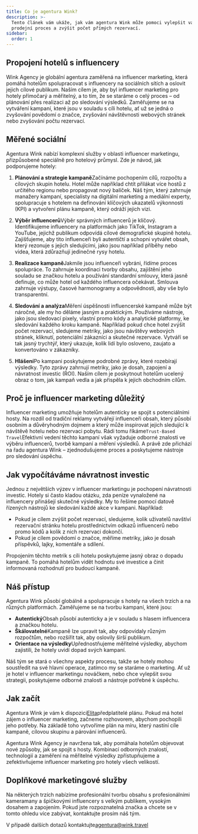 ```yaml
---
title: Co je agentura Wink?
description: >-
  Tento článek vám ukáže, jak vám agentura Wink může pomoci vylepšit váš
  prodejní proces a zvýšit počet přímých rezervací.
sidebar:
  order: 1
---
```


## Propojení hotelů s influencery

Wink Agency je globální agentura zaměřená na influencer marketing, která pomáhá hotelům spolupracovat s influencery na sociálních sítích a oslovit jejich cílové publikum. Naším cílem je, aby byl influencer marketing pro hotely přímočarý a měřitelný, a to tím, že se staráme o celý proces – od plánování přes realizaci až po sledování výsledků. Zaměřujeme se na vytváření kampaní, které jsou v souladu s cíli hotelu, ať už se jedná o zvyšování povědomí o značce, zvyšování návštěvnosti webových stránek nebo zvyšování počtu rezervací.

## Měřené sociální

Agentura Wink nabízí komplexní služby v oblasti influencer marketingu, přizpůsobené speciálně pro hotelový průmysl. Zde je návod, jak podporujeme hotely:

1. **Plánování a strategie kampaně**Začínáme pochopením cílů, rozpočtu a cílových skupin hotelu. Hotel může například chtít přilákat více hostů z určitého regionu nebo propagovat nový balíček. Náš tým, který zahrnuje manažery kampaní, specialisty na digitální marketing a mediální experty, spolupracuje s hotelem na definování klíčových ukazatelů výkonnosti (KPI) a vytvoření plánu kampaně, který odráží jejich vizi.

2. **Výběr influencerů**Výběr správných influencerů je klíčový. Identifikujeme influencery na platformách jako TikTok, Instagram a YouTube, jejichž publikum odpovídá cílové demografické skupině hotelu. Zajišťujeme, aby tito influenceři byli autentičtí a schopni vytvářet obsah, který rezonuje s jejich sledujícími, jako jsou například příběhy nebo videa, která zdůrazňují jedinečné rysy hotelu.

3. **Realizace kampaně**Jakmile jsou influenceři vybráni, řídíme proces spolupráce. To zahrnuje koordinaci tvorby obsahu, zajištění jeho souladu se značkou hotelu a používání standardní smlouvy, která jasně definuje, co může hotel od každého influencera očekávat. Smlouva zahrnuje výstupy, časové harmonogramy a odpovědnosti, aby vše bylo transparentní.

4. **Sledování a analýza**Měření úspěšnosti influencerské kampaně může být náročné, ale my ho děláme jasným a praktickým. Používáme nástroje, jako jsou sledovací pixely, vlastní promo kódy a analytické platformy, ke sledování každého kroku kampaně. Například pokud chce hotel zvýšit počet rezervací, sledujeme metriky, jako jsou návštěvy webových stránek, kliknutí, potenciální zákazníci a skutečné rezervace. Vytváří se tak jasný trychtýř, který ukazuje, kolik lidí bylo osloveno, zaujato a konvertováno v zákazníky.

5. **Hlášení**Po kampani poskytujeme podrobné zprávy, které rozebírají výsledky. Tyto zprávy zahrnují metriky, jako je dosah, zapojení a návratnost investic (ROI). Naším cílem je poskytnout hotelům ucelený obraz o tom, jak kampaň vedla a jak přispěla k jejich obchodním cílům.

## Proč je influencer marketing důležitý

Influencer marketing umožňuje hotelům autenticky se spojit s potenciálními hosty. Na rozdíl od tradiční reklamy vytvářejí influenceři obsah, který působí osobním a důvěryhodným dojmem a který může inspirovat jejich sledující k návštěvě hotelu nebo rezervaci pobytu. Rádi tomu říkáme`Trust-Based Travel`Efektivní vedení těchto kampaní však vyžaduje odborné znalosti ve výběru influencerů, tvorbě kampaní a měření výsledků. A právě zde přichází na řadu agentura Wink – zjednodušujeme proces a poskytujeme nástroje pro sledování úspěchu.

## Jak vypočítáváme návratnost investic

Jednou z největších výzev v influencer marketingu je pochopení návratnosti investic. Hotely si často kladou otázku, zda peníze vynaložené na influencery přinášejí skutečné výsledky. My to řešíme pomocí datově řízených nástrojů ke sledování každé akce v kampani. Například:

* Pokud je cílem zvýšit počet rezervací, sledujeme, kolik uživatelů navštíví rezervační stránku hotelu prostřednictvím odkazů influencerů nebo promo kódů a kolik z nich rezervaci dokončí.
* Pokud je cílem povědomí o značce, měříme metriky, jako je dosah příspěvků, lajky, komentáře a sdílení.

Propojením těchto metrik s cíli hotelu poskytujeme jasný obraz o dopadu kampaně. To pomáhá hotelům vidět hodnotu své investice a činit informovaná rozhodnutí pro budoucí kampaně.

## Náš přístup

Agentura Wink působí globálně a spolupracuje s hotely na všech trzích a na různých platformách. Zaměřujeme se na tvorbu kampaní, které jsou:

* **Autentický**Obsah působí autenticky a je v souladu s hlasem influencera a značkou hotelu.
* **Škálovatelné**Kampaně lze upravit tak, aby odpovídaly různým rozpočtům, nebo rozšířit tak, aby oslovily širší publikum.
* **Orientace na výsledky**Upřednostňujeme měřitelné výsledky, abychom zajistili, že hotely uvidí dopad svých kampaní.

Náš tým se stará o všechny aspekty procesu, takže se hotely mohou soustředit na své hlavní operace, zatímco my se staráme o marketing. Ať už je hotel v influencer marketingu nováčkem, nebo chce vylepšit svou strategii, poskytujeme odborné znalosti a nástroje potřebné k úspěchu.

## Jak začít

Agentura Wink je vám k dispozici[Elita](/managed-social/what-is-managed-social/#subscription-tiers)předplatitelé plánu.
Pokud má hotel zájem o influencer marketing, začneme rozhovorem, abychom pochopili jeho potřeby. Na základě toho vytvoříme plán na míru, který nastíní cíle kampaně, cílovou skupinu a párování influencerů.

Agentura Wink Agency je navržena tak, aby pomáhala hotelům objevovat nové způsoby, jak se spojit s hosty. Kombinací odborných znalostí, technologií a zaměření na měřitelné výsledky zpřístupňujeme a zefektivňujeme influencer marketing pro hotely všech velikostí.

## Doplňkové marketingové služby

Na některých trzích nabízíme profesionální tvorbu obsahu s profesionálními kameramany a špičkovými influencery s velkým publikem, vysokým dosahem a zapojením. Pokud jste rozpoznatelná značka a chcete se v tomto ohledu více zabývat, kontaktujte prosím náš tým.

V případě dalších dotazů kontaktujte[agentura@wink.travel](mailto://agency@wink.travel)

